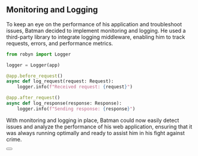 
## Monitoring and Logging
To keep an eye on the performance of his application and troubleshoot issues, Batman decided to implement monitoring and logging. He used a third-party library to integrate logging middleware, enabling him to track requests, errors, and performance metrics.

```python {{ title: 'Monitoring and Logging' }}
from robyn import Logger

logger = Logger(app)

@app.before_request()
async def log_request(request: Request):
    logger.info(f"Received request: {request}")

@app.after_request()
async def log_response(response: Response):
    logger.info(f"Sending response: {response}")
```

With monitoring and logging in place, Batman could now easily detect issues and analyze the performance of his web application, ensuring that it was always running optimally and ready to assist him in his fight against crime.


<div className="not-prose">
  <Button
    href="/documentation/example_app/deployment"
    variant="text"
    arrow="right"
    children="Deploying the application"
  />
</div>


